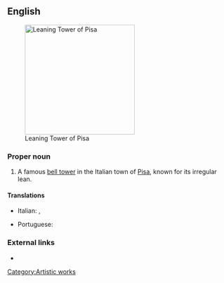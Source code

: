 ==English==
[[File:Leaning Tower of Pisa (1).jpg|thumb|250px|upright|Leaning Tower of Pisa]]

===Proper noun===
{{en-proper noun|sg=[[leaning|Leaning]] [[tower|Tower]] of [[Pisa]]}}

# A famous [[bell tower]] in the Italian town of [[Pisa]], known for its irregular lean.

====Translations====
{{trans-top|the tower}}
* Italian: {{t|it|torre pendente di Pisa|f}}, {{t|it|torre pendente|f}}
{{trans-mid}}
* Portuguese: {{t|pt|Torre de Piza|f}}
{{trans-bottom}}

===External links===
* {{pedia}}

[[Category:Artistic works]]